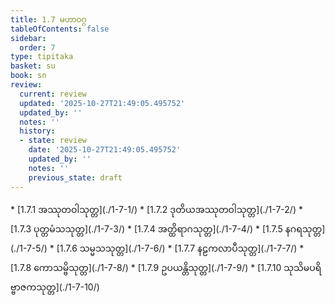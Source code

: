 ```yaml
---
title: 1.7 မဟာဝဂ္ဂ
tableOfContents: false
sidebar:
  order: 7
type: tipitaka
basket: su
book: sn
review:
  current: review
  updated: '2025-10-27T21:49:05.495752'
  updated_by: ''
  notes: ''
  history:
  - state: review
    date: '2025-10-27T21:49:05.495752'
    updated_by: ''
    notes: ''
    previous_state: draft
---
```



<ReviewStatus review={frontmatter.review} showDetails={true} />

<HypothesisAnnotation frontmatter={frontmatter} />

<DynamicBreadcrumb />



<TableOfContents book="sn" section="1.7">
* [1.7.1 အဿုတဝါသုတ္တ](./1-7-1/)
* [1.7.2 ဒုတိယအဿုတဝါသုတ္တ](./1-7-2/)
* [1.7.3 ပုတ္တမံသသုတ္တ](./1-7-3/)
* [1.7.4 အတ္ထိရာဂသုတ္တ](./1-7-4/)
* [1.7.5 နဂရသုတ္တ](./1-7-5/)
* [1.7.6 သမ္မသသုတ္တ](./1-7-6/)
* [1.7.7 နဠကလာပီသုတ္တ](./1-7-7/)
* [1.7.8 ကောသမ္ဗိသုတ္တ](./1-7-8/)
* [1.7.9 ဥပယန္တိသုတ္တ](./1-7-9/)
* [1.7.10 သုသိမပရိဗ္ဗာဇကသုတ္တ](./1-7-10/)
</TableOfContents>